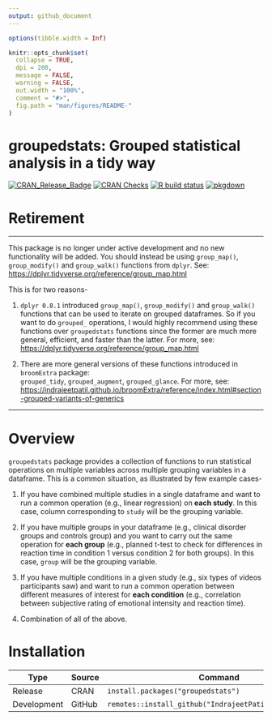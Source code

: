 ```yaml
---
output: github_document
---
```


<!-- README.md is generated from README.Rmd. Please edit that file -->

```r
options(tibble.width = Inf)

knitr::opts_chunk$set(
  collapse = TRUE,
  dpi = 200,
  message = FALSE,
  warning = FALSE,
  out.width = "100%",
  comment = "#>",
  fig.path = "man/figures/README-"
)
```

# groupedstats: Grouped statistical analysis in a tidy way

[![CRAN_Release_Badge](https://www.r-pkg.org/badges/version-ago/groupedstats)](https://CRAN.R-project.org/package=groupedstats)
[![CRAN Checks](https://cranchecks.info/badges/summary/groupedstats)](https://cran.r-project.org/web/checks/check_results_groupedstats.html)
[![R build status](https://github.com/IndrajeetPatil/groupedstats/workflows/R-CMD-check/badge.svg)](https://github.com/IndrajeetPatil/groupedstats)
[![pkgdown](https://github.com/IndrajeetPatil/groupedstats/workflows/pkgdown/badge.svg)](https://github.com/IndrajeetPatil/groupedstats/actions)

# Retirement

---

This package is no longer under active development and no new functionality will
be added. You should instead be using `group_map()`, `group_modify()` and
`group_walk()` functions from `dplyr`. See:
<https://dplyr.tidyverse.org/reference/group_map.html>

This is for two reasons-

1. `dplyr 0.8.1` introduced `group_map()`, `group_modify()` and `group_walk()`
   functions that can be used to iterate on grouped dataframes. So if you want
   to do `grouped_` operations, I would highly recommend using these functions
   over `groupedstats` functions since the former are much more general,
   efficient, and faster than the latter. For more, see:
   <https://dplyr.tidyverse.org/reference/group_map.html>

2. There are more general versions of these functions introduced in `broomExtra`
   package:<br> `grouped_tidy`, `grouped_augment`, `grouped_glance`. For more,
   see:
   <https://indrajeetpatil.github.io/broomExtra/reference/index.html#section-grouped-variants-of-generics>

---

# Overview

`groupedstats` package provides a collection of functions to run statistical
operations on multiple variables across multiple grouping variables in a
dataframe. This is a common situation, as illustrated by few example cases-

1. If you have combined multiple studies in a single dataframe and want to run a
   common operation (e.g., linear regression) on **each study**. In this case,
   column corresponding to `study` will be the grouping variable.

2. If you have multiple groups in your dataframe (e.g., clinical disorder groups
   and controls group) and you want to carry out the same operation for **each
   group** (e.g., planned t-test to check for differences in reaction time in
   condition 1 versus condition 2 for both groups). In this case, `group` will
   be the grouping variable.

3. If you have multiple conditions in a given study (e.g., six types of videos
   participants saw) and want to run a common operation between different
   measures of interest for **each condition** (e.g., correlation between
   subjective rating of emotional intensity and reaction time).

4. Combination of all of the above.

# Installation

Type | Source | Command
---|---|---
Release | CRAN | `install.packages("groupedstats")`
Development | GitHub | `remotes::install_github("IndrajeetPatil/groupedstats")`
